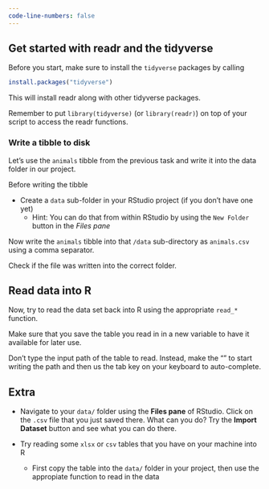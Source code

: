 ```yaml
---
code-line-numbers: false
---
```


## Get started with readr and the tidyverse

Before you start, make sure to install the `tidyverse` packages by calling

```r
install.packages("tidyverse")
```

This will install readr along with other tidyverse packages.

Remember to put `library(tidyverse)` (or `library(readr)`) on top of your script to access the readr functions.

### Write a tibble to disk

Let's use the `animals` tibble from the previous task and write it into the data folder in our project.

Before writing the tibble

- Create a `data` sub-folder in your RStudio project (if you don't have one yet)
  - Hint: You can do that from within RStudio by using the `New Folder` button in the *Files pane* 

Now write the `animals` tibble into that `/data` sub-directory as `animals.csv` using a comma separator.

Check if the file was written into the correct folder.

## Read data into R

Now, try to read the data set back into R using the appropriate `read_*` function.

Make sure that you save the table you read in in a new variable to have it available for later use.

:::{.callout-tip}

Don't type the input path of the table to read. Instead, make the "" to start writing the path and then us the tab key on your keyboard to auto-complete.

:::

## Extra

- Navigate to your `data/` folder using the **Files pane** of RStudio.
Click on the `.csv` file that you just saved there. What can you do? Try the **Import Dataset** button and see what you can do there.

- Try reading some `xlsx` or `csv` tables that you have on your machine into R
  - First copy the table into the `data/` folder in your project, then use the appropiate function to read in the data
